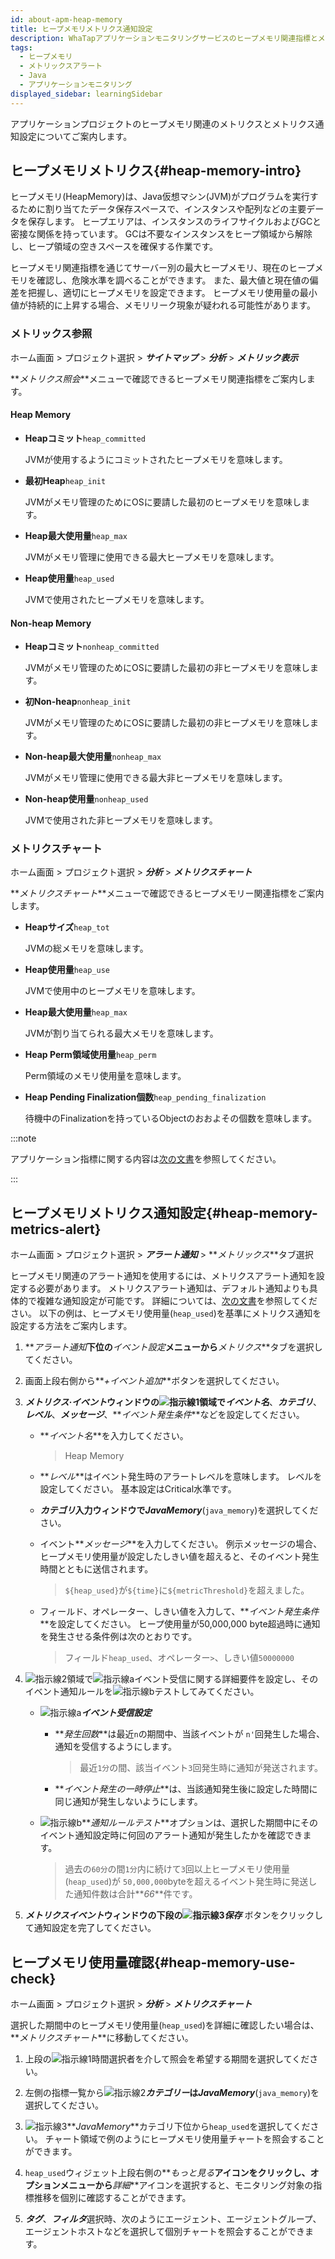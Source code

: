 ```yaml
---
id: about-apm-heap-memory
title: ヒープメモリメトリクス通知設定
description: WhaTapアプリケーションモニタリングサービスのヒープメモリ関連指標とメトリクス通知設定についてご案内します。
tags:
  - ヒープメモリ
  - メトリックスアラート
  - Java
  - アプリケーションモニタリング
displayed_sidebar: learningSidebar
---
```


アプリケーションプロジェクトのヒープメモリ関連のメトリクスとメトリクス通知設定についてご案内します。

## ヒープメモリメトリクス{#heap-memory-intro}

ヒープメモリ(HeapMemory)は、Java仮想マシン(JVM)がプログラムを実行するために割り当てたデータ保存スペースで、インスタンスや配列などの主要データを保存します。 ヒープエリアは、インスタンスのライフサイクルおよびGCと密接な関係を持っています。 GCは不要なインスタンスをヒープ領域から解除し、ヒープ領域の空きスペースを確保する作業です。 

<ImgLang img='best-p/about-heap-memory.png' desc='ヒープメモリーウィジェット' />

ヒープメモリ関連指標を通じてサーバー別の最大ヒープメモリ、現在のヒープメモリを確認し、危険水準を調べることができます。 また、最大値と現在値の偏差を把握し、適切にヒープメモリを設定できます。 ヒープメモリ使用量の最小値が持続的に上昇する場合、メモリリーク現象が疑われる可能性があります。

### メトリックス参照

ホーム画面 > プロジェクト選択 > **_サイトマップ_** > **_分析_** > **_メトリック表示_**

**_メトリクス照会_**メニューで確認できるヒープメモリ関連指標をご案内します。 

#### Heap Memory

-   **Heapコミット**`heap_committed`

    JVMが使用するようにコミットされたヒープメモリを意味します。

-   **最初Heap**`heap_init`

    JVMがメモリ管理のためにOSに要請した最初のヒープメモリを意味します。

-   **Heap最大使用量**`heap_max`

    JVMがメモリ管理に使用できる最大ヒープメモリを意味します。 

-   **Heap使用量**`heap_used`

    JVMで使用されたヒープメモリを意味します。 

#### Non-heap Memory

-   **Heapコミット**`nonheap_committed`

    JVMがメモリ管理のためにOSに要請した最初の非ヒープメモリを意味します。

-   **初Non-heap**`nonheap_init`

    JVMがメモリ管理のためにOSに要請した最初の非ヒープメモリを意味します。

-   **Non-heap最大使用量**`nonheap_max`

    JVMがメモリ管理に使用できる最大非ヒープメモリを意味します。 

-   **Non-heap使用量**`nonheap_used`

    JVMで使用された非ヒープメモリを意味します。

### メトリクスチャート

ホーム画面 > プロジェクト選択 > **_分析_** > **_メトリクスチャート_**

**_メトリクスチャート_**メニューで確認できるヒープメモリー関連指標をご案内します。

-   **Heapサイズ**`heap_tot`

    JVMの総メモリを意味します。 

-   **Heap使用量**`heap_use`

    JVMで使用中のヒープメモリを意味します。 

-   **Heap最大使用量**`heap_max`

    JVMが割り当てられる最大メモリを意味します。

-   **Heap Perm領域使用量**`heap_perm`

    Perm領域のメモリ使用量を意味します。

-   **Heap Pending Finalization個数**`heap_pending_finalization`

    待機中のFinalizationを持っているObjectのおおよその個数を意味します。

:::note

アプリケーション指標に関する内容は[次の文書](../java/metrics-app)を参照してください。 

:::

## ヒープメモリメトリクス通知設定{#heap-memory-metrics-alert}

ホーム画面 > プロジェクト選択 > **_アラート通知_** > **_メトリックス_**タブ選択

ヒープメモリ関連のアラート通知を使用するには、メトリクスアラート通知を設定する必要があります。 メトリクスアラート通知は、デフォルト通知よりも具体的で複雑な通知設定が可能です。 詳細については、[次の文書](../java/metric-warning-notice)を参照してください。 以下の例は、ヒープメモリ使用量(`heap_used`)を基準にメトリクス通知を設定する方法をご案内します。

<ImgLang img='best-p/about-heap-memory-metrics-event-01.png' desc='ヒープメモリメトリクス通知設定1' />

1.  **_アラート通知_**下位の**_イベント設定_**メニューから**_メトリクス_**タブを選択してください。

2.  画面上段右側から**_+イベント追加_**ボタンを選択してください。

3.  **_メトリクス·イベント_**ウィンドウの![指示線1](/img/number-01.png)領域で**_イベント名_**、**_カテゴリ_**、**_レベル_**、**_メッセージ_**、**_イベント発生条件_**などを設定してください。

    -   **_イベント名_**を入力してください。 

        > Heap Memory

    -   **_レベル_**はイベント発生時のアラートレベルを意味します。 レベルを設定してください。 基本設定は<span class='vslow'>Critical</span>水準です。

    -   **_カテゴリ_**入力ウィンドウで**_JavaMemory_**(`java_memory`)を選択してください。

    -   イベント**_メッセージ_**を入力してください。 例示メッセージの場合、ヒープメモリ使用量が設定したしきい値を超えると、そのイベント発生時間とともに送信されます。

        > `${heap_used}`が`${time}`に`${metricThreshold}`を超えました。

    -   フィールド、オペレーター、しきい値を入力して、**_イベント発生条件_**を設定してください。 ヒープ使用量が50,000,000 byte超過時に通知を発生させる条件例は次のとおりです。

        > フィールド`heap_used`、オペレーター`>`、しきい値`50000000`

4.  ![指示線2](/img/number-02.png)領域で![指示線a](/img/char-a.svg)イベント受信に関する詳細要件を設定し、そのイベント通知ルールを![指示線b](/img/char-b.svg)テストしてみてください。

    <ImgLang img='best-p/about-heap-memory-metrics-event-02.png' desc='ヒープメモリメトリクス通知設定2' />

    -   ![指示線a](/img/char-a.svg)**_イベント受信設定_**

        -   **_発生回数_**は最近`n`の期間中、当該イベントが `n'`回発生した場合、通知を受信するようにします。

            > 最近`1分`の間、該当イベント`3`回発生時に通知が発送されます。

        -   **_イベント発生の一時停止_**は、当該通知発生後に設定した時間に同じ通知が発生しないようにします。 

    -   ![指示線b](/img/char-b.svg)**_通知ルールテスト_**オプションは、選択した期間中にそのイベント通知設定時に何回のアラート通知が発生したかを確認できます。 

        > 過去の`60分`の間`1分`内に続けて`3`回以上ヒープメモリ使用量(`heap_used`)が `50,000,000`byteを超えるイベント発生時に発送した通知件数は合計**_66_**件です。

5.  **_メトリクスイベント_**ウィンドウの下段の![指示線3](/img/number-03.png)**_保存_** ボタンをクリックして通知設定を完了してください。

## ヒープメモリ使用量確認{#heap-memory-use-check}

ホーム画面 > プロジェクト選択 > **_分析_** > **_メトリクスチャート_**

選択した期間中のヒープメモリ使用量(`heap_used`)を詳細に確認したい場合は、**_メトリクスチャート_**に移動してください。

<ImgLang img='best-p/about-heap-memory-metrics-chart-01.png' desc='メトリックスチャート' />

1.  上段の![指示線1](/img/number-01.png)時間選択者を介して照会を希望する期間を選択してください。

2.  左側の指標一覧から![指示線2](/img/number-02.png)**_カテゴリー_**は**_JavaMemory_**(`java_memory`)を選択してください。

3.  ![指示線3](/img/number-03.png)**_JavaMemory_**カテゴリ下位から`heap_used`を選択してください。 チャート領域で例のようにヒープメモリ使用量チャートを照会することができます。

4.  `heap_used`ウィジェット上段右側の**_もっと見る_**アイコンをクリックし、オプションメニューから**_詳細_**アイコンを選択すると、モニタリング対象の指標推移を個別に確認することができます。

    <ImgLang img='best-p/about-heap-memory-metrics-chart-02.png' desc='メトリックスチャート詳細 1' />

5.  ***タグ***、***フィルタ***選択時、次のようにエージェント、エージェントグループ、エージェントホストなどを選択して個別チャートを照会することができます。

    <ImgLang img='best-p/about-heap-memory-metrics-chart-03.png' desc='メトリックスチャート詳細 2' />
